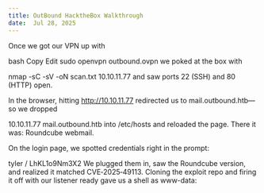 ```yaml
---
title: OutBound HacktheBox Walkthrough
date:  Jul 28, 2025
---
```


Once we got our VPN up with

bash
Copy
Edit
sudo openvpn outbound.ovpn
we poked at the box with


nmap -sC -sV -oN scan.txt 10.10.11.77
and saw ports 22 (SSH) and 80 (HTTP) open.

In the browser, hitting http://10.10.11.77 redirected us to mail.outbound.htb—so we dropped


10.10.11.77  mail.outbound.htb
into /etc/hosts and reloaded the page. There it was: Roundcube webmail.

On the login page, we spotted credentials right in the prompt:



tyler / LhKL1o9Nm3X2
We plugged them in, saw the Roundcube version, and realized it matched CVE‑2025‑49113.
Cloning the exploit repo and firing it off with our listener ready gave us a shell as www-data: